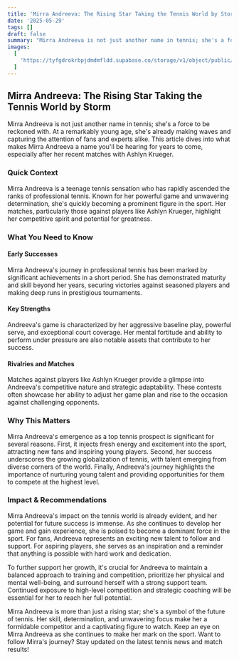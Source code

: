 ```yaml
---
title: 'Mirra Andreeva: The Rising Star Taking the Tennis World by Storm'
date: '2025-05-29'
tags: []
draft: false
summary: "Mirra Andreeva is not just another name in tennis; she's a force to be reckoned with. At a remarkably young age, she's already making waves and capturing the attention of fans and experts alike. This article dives into what makes Mirra Andreeva a name you'll be hearing for years to come, especially after her recent matches with Ashlyn Krueger."
images:
  [
    'https://tyfgdrokrbpjdmdmfldd.supabase.co/storage/v1/object/public/image/2025-05-29-12-04-23-018+02-00.jpg',
  ]
---
```


## Mirra Andreeva: The Rising Star Taking the Tennis World by Storm

Mirra Andreeva is not just another name in tennis; she's a force to be reckoned with. At a remarkably young age, she's already making waves and capturing the attention of fans and experts alike. This article dives into what makes Mirra Andreeva a name you'll be hearing for years to come, especially after her recent matches with Ashlyn Krueger.

### Quick Context

Mirra Andreeva is a teenage tennis sensation who has rapidly ascended the ranks of professional tennis. Known for her powerful game and unwavering determination, she's quickly becoming a prominent figure in the sport. Her matches, particularly those against players like Ashlyn Krueger, highlight her competitive spirit and potential for greatness.

### What You Need to Know

#### Early Successes

Mirra Andreeva's journey in professional tennis has been marked by significant achievements in a short period. She has demonstrated maturity and skill beyond her years, securing victories against seasoned players and making deep runs in prestigious tournaments.

#### Key Strengths

Andreeva's game is characterized by her aggressive baseline play, powerful serve, and exceptional court coverage. Her mental fortitude and ability to perform under pressure are also notable assets that contribute to her success.

#### Rivalries and Matches

Matches against players like Ashlyn Krueger provide a glimpse into Andreeva's competitive nature and strategic adaptability. These contests often showcase her ability to adjust her game plan and rise to the occasion against challenging opponents.

### Why This Matters

Mirra Andreeva's emergence as a top tennis prospect is significant for several reasons. First, it injects fresh energy and excitement into the sport, attracting new fans and inspiring young players. Second, her success underscores the growing globalization of tennis, with talent emerging from diverse corners of the world. Finally, Andreeva's journey highlights the importance of nurturing young talent and providing opportunities for them to compete at the highest level.

### Impact & Recommendations

Mirra Andreeva's impact on the tennis world is already evident, and her potential for future success is immense. As she continues to develop her game and gain experience, she is poised to become a dominant force in the sport. For fans, Andreeva represents an exciting new talent to follow and support. For aspiring players, she serves as an inspiration and a reminder that anything is possible with hard work and dedication.

To further support her growth, it's crucial for Andreeva to maintain a balanced approach to training and competition, prioritize her physical and mental well-being, and surround herself with a strong support team. Continued exposure to high-level competition and strategic coaching will be essential for her to reach her full potential.

Mirra Andreeva is more than just a rising star; she's a symbol of the future of tennis. Her skill, determination, and unwavering focus make her a formidable competitor and a captivating figure to watch. Keep an eye on Mirra Andreeva as she continues to make her mark on the sport. Want to follow Mirra's journey? Stay updated on the latest tennis news and match results!
